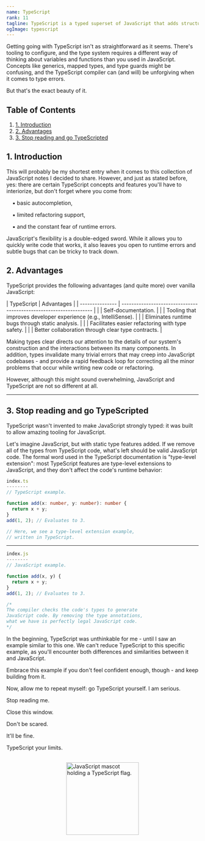 ```yaml
---
name: TypeScript
rank: 11
tagline: TypeScript is a typed superset of JavaScript that adds structure and catches type safety errors.
ogImage: typescript
---
```



<LessonDescription name={frontmatter.name}>
  Getting going with TypeScript isn't as straightforward as it seems. There's tooling 
  to configure, and the type system requires a different way of thinking about variables 
  and functions than you used in JavaScript. Concepts like generics, mapped types, and 
  type guards might be confusing, and the TypeScript compiler can (and <span class="font-bold">will</span>) be unforgiving 
  when it comes to type errors.

  But that's the exact beauty of it.
</LessonDescription>

## Table of Contents

1. [1. Introduction](#1-introduction) 
2. [2. Advantages](#2-advantages)
3. [3. Stop reading and go TypeScripted](#3-stop-reading-and-go-typescripted)

<div class="reference">
  
  ## 1. Introduction 

  This will probably be my shortest entry when it comes to this collection of JavaScript 
  notes I decided to share. However, and just as stated before, yes: there are certain 
  TypeScript concepts and features you'll have to interiorize, but don't forget where you 
  come from: 
  
  &nbsp;&nbsp;&nbsp;&nbsp;▪ basic autocompletion, 
  
  &nbsp;&nbsp;&nbsp;&nbsp;▪ limited refactoring support, 
  
  &nbsp;&nbsp;&nbsp;&nbsp;▪ and the constant fear of runtime errors. 

  JavaScript's flexibility is a <span class="font-bold">double-edged sword</span>. While it allows you to quickly write code that 
  works, it also leaves you open to runtime errors and subtle bugs that can be tricky to track down. 

  ## 2. Advantages 

  TypeScript provides the following advantages (and quite more) over vanilla JavaScript:

  <div class="table-container">
  | <span class="font-bold">TypeScript</span>  | Advantages                                                          |
  | --------------- | ------------------------------------------------------------------  |
  |                 | Self-documentation.                                                 |
  |                 | Tooling that improves developer experience (e.g., IntelliSense).    |
  |                 | Eliminates runtime bugs through static analysis.                    |
  |                 | Facilitates easier refactoring with type safety.                    |
  |                 | Better collaboration through clear type contracts.                  |
  </div>

  Making types clear directs our attention to the details of our system's construction and the interactions 
  between its many components. In addition, <span class="font-bold">types invalidate many trivial errors</span> that may creep into JavaScript 
  codebases - and <span class="font-bold">provide a rapid feedback loop</span> for correcting all the minor problems that occur while writing 
  new code or refactoring.

  However, although this might sound overwhelming, JavaScript and TypeScript <span class="font-bold">are not so different</span> at all.

  ---

  ## 3. Stop reading and go TypeScripted

  TypeScript wasn't invented to make JavaScript strongly typed: it was built to <span class="font-bold">allow amazing tooling</span> for 
  JavaScript.

  Let's imagine JavaScript, but with static type features added. If we remove all of the types from TypeScript code, 
  what's left should be valid JavaScript code. The formal word used in the TypeScript documentation is "type-level extension": 
  most TypeScript features are <span class="font-bold">type-level extensions</span> to JavaScript, and they don't affect the code's runtime behavior:

  <StaticCodeContainer>

  ```ts
  index.ts 
  --------
  // TypeScript example.

  function add(x: number, y: number): number {
    return x + y;
  }
  add(1, 2); // Evaluates to 3.

  // Here, we see a type-level extension example, 
  // written in TypeScript.
  ```

  ---

  ```js
  index.js
  --------
  // JavaScript example. 

  function add(x, y) {
    return x + y;
  }
  add(1, 2); // Evaluates to 3.

  /* 
  The compiler checks the code's types to generate 
  JavaScript code. By removing the type annotations, 
  what we have is perfectly legal JavaScript code. 
  */
  ```

  </StaticCodeContainer>

  In the beginning, TypeScript was unthinkable for me - until I saw an example similar to this one. We can't reduce 
  TypeScript to this specific example, as you'll encounter both <span class="font-bold">differences and similarities</span> between it and JavaScript. 

  Embrace this example if you don't feel confident enough, though - and keep building from it.

  Now, allow me to repeat myself: <span class="font-bold">go TypeScript yourself</span>. I am serious.

  Stop reading me.

  Close this window. 

  Don't be scared.
  
  It'll be fine.

  TypeScript your limits. 

  <div style="display: flex; justify-content: center; padding-top: 1rem;">
    <img src="img/lesson/_typescript-flag.svg" alt="JavaScript mascot holding a TypeScript flag." width="190px" height="auto" align-items="center" />
  </div>

</div>
